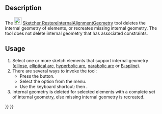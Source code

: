 <languages/>
<translate>

<!--T:12-->
{{Docnav
|[[Sketcher_BSplinePoleWeight|Show/hide B-spline control point weight]]
|[[Sketcher_SwitchVirtualSpace|Switch virtual space]]
|[[Sketcher_Workbench|Sketcher]]
|IconL=Sketcher_BSplinePoleWeight.svg
|IconR=Sketcher_SwitchVirtualSpace.svg‎
|IconC=Workbench_Sketcher.svg
}}

<!--T:1-->
{{GuiCommand
|Name=Sketcher RestoreInternalAlignmentGeometry
|MenuLocation=Sketch → Sketcher visual → Show/hide internal geometry
|Workbenches=[[Sketcher_Workbench|Sketcher]]
|Shortcut={{KEY|Z}} {{KEY|I}}
|SeeAlso=
}}

==Description== <!--T:2-->

<!--T:8-->
The [[Image:Sketcher_RestoreInternalAlignmentGeometry.svg|24px]] [[Sketcher_RestoreInternalAlignmentGeometry|Sketcher RestoreInternalAlignmentGeometry]] tool deletes the internal geometry of elements, or recreates missing internal geometry. The tool does not delete internal geometry that has associated constraints.

==Usage== <!--T:3-->

<!--T:9-->
# Select one or more sketch elements that support internal geometry ([[Sketcher_CreateEllipseByCenter|ellipse]],  [[Sketcher_CreateArcOfEllipse|elliptical arc]], [[Sketcher_CreateArcOfHyperbola|hyperbolic arc]],  [[Sketcher_CreateArcOfParabola|parabolic arc]] or [[Sketcher_CreateBSpline|B-spline]]).
# There are several ways to invoke the tool:
#* Press the {{Button|[[Image:Sketcher_RestoreInternalAlignmentGeometry.svg|16px]] [[Sketcher_RestoreInternalAlignmentGeometry|Show/hide internal geometry]]}} button.
#* Select the {{MenuCommand|Sketch → Sketcher visual → [[Image:Sketcher_RestoreInternalAlignmentGeometry.svg|16px]] Show/hide internal geometry}} option from the menu.
#* Use the keyboard shortcut: {{KEY|Z}} then {{KEY|I}}.
# Internal geometry is deleted for selected elements with a complete set of internal geometry, else missing internal geometry is recreated.


<!--T:13-->
{{Docnav
|[[Sketcher_BSplinePoleWeight|Show/hide B-spline control point weight]]
|[[Sketcher_SwitchVirtualSpace|Switch virtual space]]
|[[Sketcher_Workbench|Sketcher]]
|IconL=Sketcher_BSplinePoleWeight.svg
|IconR=Sketcher_SwitchVirtualSpace.svg‎
|IconC=Workbench_Sketcher.svg
}}

</translate>
{{Sketcher_Tools_navi{{#translation:}}}}
{{Userdocnavi{{#translation:}}}}